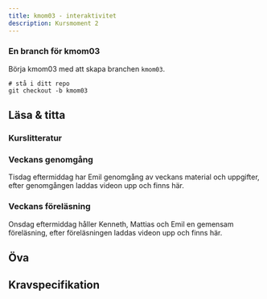 ```yaml
---
title: kmom03 - interaktivitet
description: Kursmoment 2
---
```


### En branch för kmom03

Börja kmom03 med att skapa branchen `kmom03`.

```shell
# stå i ditt repo
git checkout -b kmom03
```


## Läsa & titta

### Kurslitteratur



### Veckans genomgång

Tisdag eftermiddag har Emil genomgång av veckans material och uppgifter, efter genomgången laddas videon upp och finns här.



### Veckans föreläsning

Onsdag eftermiddag håller Kenneth, Mattias och Emil en gemensam föreläsning, efter föreläsningen laddas videon upp och finns här.



## Öva


## Kravspecifikation